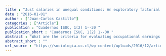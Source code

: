```yaml
---
title : "Just salaries in unequal conditions: An exploratory factorial survey study in Chile."
date : "2016-01-01"
author : ["Juan-Carlos Castillo"]
categories : ["Article"]
publication : "Cuadernos ISUC, 1(2) 1--30 "
publication_short : "Cuadernos ISUC, 1(2) 1--30 "
abstract : "What are the criteria for evaluating occupational earnings as just or unjust? The International Social Justice Project survey (2007) includes for the first time a factorial survey module about the justice of earnings, specifically designed for the case of Chile. The use of this type of survey allows for determining the relative weight that individuals assign to different determinants in the evaluation of a just earning. Based on the analysis of this survey – applied to a sample of 189 Santiago residents – the present paper is aimed at exploring the influence of variables such as occupational status, sex, educational level, ethnic description, and family composition in the determination of a just earning. The results of this exploratory study are discussed in the framework of the socioeconomic situation of Chile, one of the countries with the highest income inequality worldwide."
abstract_short : ""
url_source : "https://sociologia.uc.cl/wp-content/uploads/2016/12/articulo-juan-carlos-castillo.pdf"
---
```

